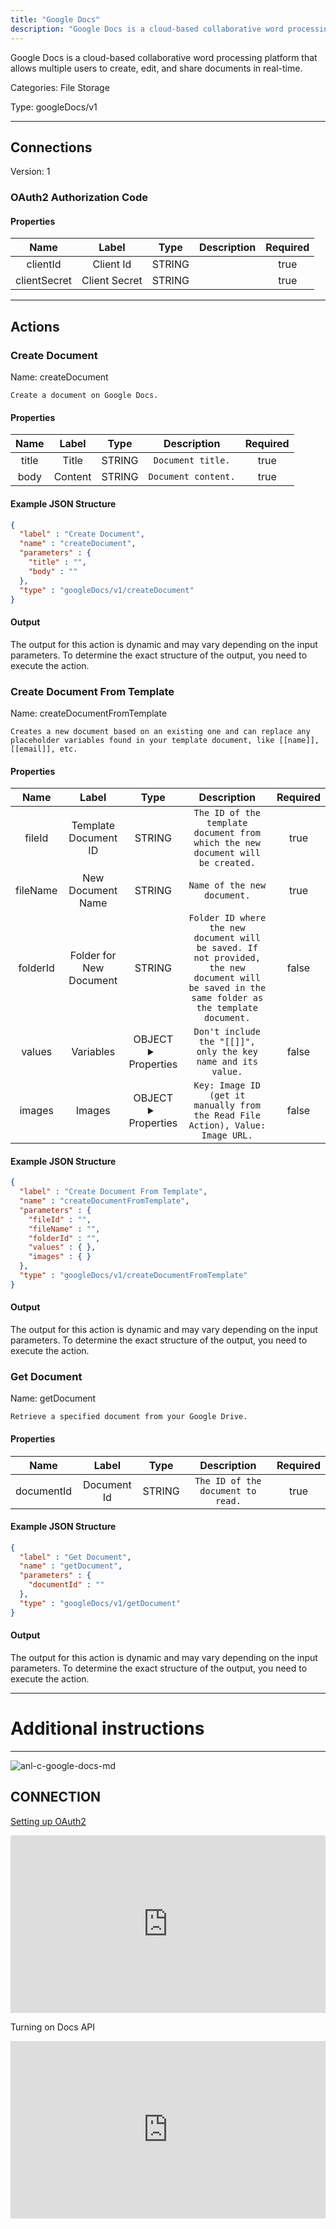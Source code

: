 ```yaml
---
title: "Google Docs"
description: "Google Docs is a cloud-based collaborative word processing platform that allows multiple users to create, edit, and share documents in real-time."
---
```


Google Docs is a cloud-based collaborative word processing platform that allows multiple users to create, edit, and share documents in real-time.


Categories: File Storage


Type: googleDocs/v1

<hr />



## Connections

Version: 1


### OAuth2 Authorization Code

#### Properties

|      Name       |      Label     |     Type     |     Description     | Required |
|:---------------:|:--------------:|:------------:|:-------------------:|:--------:|
| clientId | Client Id | STRING |  | true |
| clientSecret | Client Secret | STRING |  | true |





<hr />



## Actions


### Create Document
Name: createDocument

`Create a document on Google Docs.`

#### Properties

|      Name       |      Label     |     Type     |     Description     | Required |
|:---------------:|:--------------:|:------------:|:-------------------:|:--------:|
| title | Title | STRING | `Document title.` | true |
| body | Content | STRING | `Document content.` | true |

#### Example JSON Structure
```json
{
  "label" : "Create Document",
  "name" : "createDocument",
  "parameters" : {
    "title" : "",
    "body" : ""
  },
  "type" : "googleDocs/v1/createDocument"
}
```

#### Output

The output for this action is dynamic and may vary depending on the input parameters. To determine the exact structure of the output, you need to execute the action.




### Create Document From Template
Name: createDocumentFromTemplate

`Creates a new document based on an existing one and can replace any placeholder variables found in your template document, like [[name]], [[email]], etc.`

#### Properties

|      Name       |      Label     |     Type     |     Description     | Required |
|:---------------:|:--------------:|:------------:|:-------------------:|:--------:|
| fileId | Template Document ID | STRING | `The ID of the template document from which the new document will be created.` | true |
| fileName | New Document Name | STRING | `Name of the new document.` | true |
| folderId | Folder for New Document | STRING | `Folder ID where the new document will be saved. If not provided, the new document will be saved in the same folder as the template document.` | false |
| values | Variables | OBJECT <details> <summary> Properties </summary> &#123;&#125; </details> | `Don't include the "[[]]", only the key name and its value.` | false |
| images | Images | OBJECT <details> <summary> Properties </summary> &#123;&#125; </details> | `Key: Image ID (get it manually from the Read File Action), Value: Image URL.` | false |

#### Example JSON Structure
```json
{
  "label" : "Create Document From Template",
  "name" : "createDocumentFromTemplate",
  "parameters" : {
    "fileId" : "",
    "fileName" : "",
    "folderId" : "",
    "values" : { },
    "images" : { }
  },
  "type" : "googleDocs/v1/createDocumentFromTemplate"
}
```

#### Output

The output for this action is dynamic and may vary depending on the input parameters. To determine the exact structure of the output, you need to execute the action.




### Get Document
Name: getDocument

`Retrieve a specified document from your Google Drive.`

#### Properties

|      Name       |      Label     |     Type     |     Description     | Required |
|:---------------:|:--------------:|:------------:|:-------------------:|:--------:|
| documentId | Document Id | STRING | `The ID of the document to read.` | true |

#### Example JSON Structure
```json
{
  "label" : "Get Document",
  "name" : "getDocument",
  "parameters" : {
    "documentId" : ""
  },
  "type" : "googleDocs/v1/getDocument"
}
```

#### Output

The output for this action is dynamic and may vary depending on the input parameters. To determine the exact structure of the output, you need to execute the action.






<hr />

# Additional instructions
<hr />

![anl-c-google-docs-md](https://static.scarf.sh/a.png?x-pxid=44cee406-a4a2-4c9f-80f5-bd560babff6e)

## CONNECTION

[Setting up OAuth2](https://support.google.com/googleapi/answer/6158849?hl=en)

<div style="position:relative;height:0;width:100%;overflow:hidden;z-index:99999;box-sizing:border-box;padding-bottom:calc(50.05219207% + 32px)">
    <iframe src="https://www.guidejar.com/embed/fec74020-26bb-43dd-814c-f8b907f6f45b?type=1&controls=on" width="100%" height="100%" style="height:100%;position:absolute;inset:0" allowfullscreen frameborder="0"></iframe>
</div>

Turning on Docs API
<div style="position:relative;height:0;width:100%;overflow:hidden;z-index:99999;box-sizing:border-box;padding-bottom:calc(50.05219207% + 32px)">
    <iframe src="https://www.guidejar.com/embed/2fbfa39b-38f6-43f4-a55d-6f8d0588f6fb?type=1&controls=on" width="100%" height="100%" style="position:absolute;inset:0" allowfullscreen frameborder="0"></iframe>
</div>
